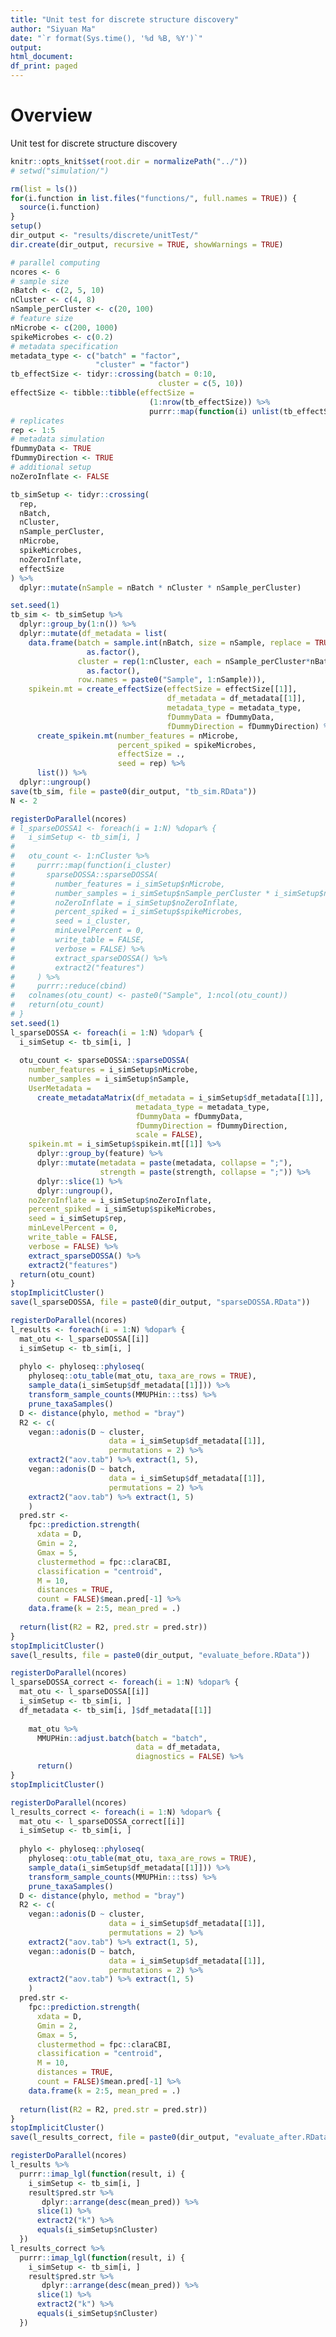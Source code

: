 ```yaml
---
title: "Unit test for discrete structure discovery"
author: "Siyuan Ma"
date: "`r format(Sys.time(), '%d %B, %Y')`"
output:
html_document:
df_print: paged
---
```

# Overview
Unit test for discrete structure discovery

```r
knitr::opts_knit$set(root.dir = normalizePath("../"))
# setwd("simulation/")
```
```r
rm(list = ls())
for(i.function in list.files("functions/", full.names = TRUE)) {
  source(i.function)
}
setup()
dir_output <- "results/discrete/unitTest/"
dir.create(dir_output, recursive = TRUE, showWarnings = TRUE)
```

```r
# parallel computing
ncores <- 6
# sample size
nBatch <- c(2, 5, 10)
nCluster <- c(4, 8)
nSample_perCluster <- c(20, 100)
# feature size
nMicrobe <- c(200, 1000)
spikeMicrobes <- c(0.2)
# metadata specification
metadata_type <- c("batch" = "factor",
                   "cluster" = "factor")
tb_effectSize <- tidyr::crossing(batch = 0:10,
                                 cluster = c(5, 10))
effectSize <- tibble::tibble(effectSize = 
                               (1:nrow(tb_effectSize)) %>% 
                               purrr::map(function(i) unlist(tb_effectSize[i, ])))
# replicates
rep <- 1:5
# metadata simulation
fDummyData <- TRUE
fDummyDirection <- TRUE
# additional setup
noZeroInflate <- FALSE

tb_simSetup <- tidyr::crossing(
  rep,
  nBatch,
  nCluster,
  nSample_perCluster,
  nMicrobe,
  spikeMicrobes,
  noZeroInflate,
  effectSize
) %>% 
  dplyr::mutate(nSample = nBatch * nCluster * nSample_perCluster)
```

```r
set.seed(1)
tb_sim <- tb_simSetup %>% 
  dplyr::group_by(1:n()) %>% 
  dplyr::mutate(df_metadata = list(
    data.frame(batch = sample.int(nBatch, size = nSample, replace = TRUE) %>% 
                 as.factor(),
               cluster = rep(1:nCluster, each = nSample_perCluster*nBatch) %>% 
                 as.factor(),
               row.names = paste0("Sample", 1:nSample))),
    spikein.mt = create_effectSize(effectSize = effectSize[[1]],
                                   df_metadata = df_metadata[[1]],
                                   metadata_type = metadata_type,
                                   fDummyData = fDummyData,
                                   fDummyDirection = fDummyDirection) %>% 
      create_spikein.mt(number_features = nMicrobe,
                        percent_spiked = spikeMicrobes,
                        effectSize = .,
                        seed = rep) %>% 
      list()) %>% 
  dplyr::ungroup()
save(tb_sim, file = paste0(dir_output, "tb_sim.RData"))
N <- 2
```

```r
registerDoParallel(ncores)
# l_sparseDOSSA1 <- foreach(i = 1:N) %dopar% {
#   i_simSetup <- tb_sim[i, ]
#   
#   otu_count <- 1:nCluster %>% 
#     purrr::map(function(i_cluster) 
#       sparseDOSSA::sparseDOSSA(
#         number_features = i_simSetup$nMicrobe,
#         number_samples = i_simSetup$nSample_perCluster * i_simSetup$nBatch,
#         noZeroInflate = i_simSetup$noZeroInflate,
#         percent_spiked = i_simSetup$spikeMicrobes,
#         seed = i_cluster,
#         minLevelPercent = 0,
#         write_table = FALSE,
#         verbose = FALSE) %>%
#         extract_sparseDOSSA() %>%
#         extract2("features")
#     ) %>% 
#     purrr::reduce(cbind)
#   colnames(otu_count) <- paste0("Sample", 1:ncol(otu_count))
#   return(otu_count)
# }
set.seed(1)
l_sparseDOSSA <- foreach(i = 1:N) %dopar% {
  i_simSetup <- tb_sim[i, ]
  
  otu_count <- sparseDOSSA::sparseDOSSA(
    number_features = i_simSetup$nMicrobe,
    number_samples = i_simSetup$nSample,
    UserMetadata = 
      create_metadataMatrix(df_metadata = i_simSetup$df_metadata[[1]],
                            metadata_type = metadata_type,
                            fDummyData = fDummyData,
                            fDummyDirection = fDummyDirection,
                            scale = FALSE),
    spikein.mt = i_simSetup$spikein.mt[[1]] %>% 
      dplyr::group_by(feature) %>% 
      dplyr::mutate(metadata = paste(metadata, collapse = ";"), 
                    strength = paste(strength, collapse = ";")) %>% 
      dplyr::slice(1) %>%  
      dplyr::ungroup(),
    noZeroInflate = i_simSetup$noZeroInflate,
    percent_spiked = i_simSetup$spikeMicrobes,
    seed = i_simSetup$rep,
    minLevelPercent = 0,
    write_table = FALSE,
    verbose = FALSE) %>%
    extract_sparseDOSSA() %>%
    extract2("features")
  return(otu_count)
}
stopImplicitCluster()
save(l_sparseDOSSA, file = paste0(dir_output, "sparseDOSSA.RData"))
```

```r
registerDoParallel(ncores)
l_results <- foreach(i = 1:N) %dopar% {
  mat_otu <- l_sparseDOSSA[[i]]
  i_simSetup <- tb_sim[i, ]
  
  phylo <- phyloseq::phyloseq(
    phyloseq::otu_table(mat_otu, taxa_are_rows = TRUE),
    sample_data(i_simSetup$df_metadata[[1]])) %>% 
    transform_sample_counts(MMUPHin:::tss) %>% 
    prune_taxaSamples()
  D <- distance(phylo, method = "bray")
  R2 <- c(
    vegan::adonis(D ~ cluster, 
                      data = i_simSetup$df_metadata[[1]], 
                      permutations = 2) %>% 
    extract2("aov.tab") %>% extract(1, 5),
    vegan::adonis(D ~ batch, 
                      data = i_simSetup$df_metadata[[1]], 
                      permutations = 2) %>% 
    extract2("aov.tab") %>% extract(1, 5)
    )
  pred.str <- 
    fpc::prediction.strength(
      xdata = D,
      Gmin = 2,
      Gmax = 5,
      clustermethod = fpc::claraCBI,
      classification = "centroid",
      M = 10,
      distances = TRUE,
      count = FALSE)$mean.pred[-1] %>% 
    data.frame(k = 2:5, mean_pred = .)
  
  return(list(R2 = R2, pred.str = pred.str))
} 
stopImplicitCluster()
save(l_results, file = paste0(dir_output, "evaluate_before.RData"))
```

```r
registerDoParallel(ncores)
l_sparseDOSSA_correct <- foreach(i = 1:N) %dopar% {
  mat_otu <- l_sparseDOSSA[[i]]
  i_simSetup <- tb_sim[i, ]
  df_metadata <- tb_sim[i, ]$df_metadata[[1]]
  
    mat_otu %>% 
      MMUPHin::adjust.batch(batch = "batch", 
                            data = df_metadata,
                            diagnostics = FALSE) %>% 
      return()
} 
stopImplicitCluster()
```

```r
registerDoParallel(ncores)
l_results_correct <- foreach(i = 1:N) %dopar% {
  mat_otu <- l_sparseDOSSA_correct[[i]]
  i_simSetup <- tb_sim[i, ]
  
  phylo <- phyloseq::phyloseq(
    phyloseq::otu_table(mat_otu, taxa_are_rows = TRUE),
    sample_data(i_simSetup$df_metadata[[1]])) %>% 
    transform_sample_counts(MMUPHin:::tss) %>% 
    prune_taxaSamples()
  D <- distance(phylo, method = "bray")
  R2 <- c(
    vegan::adonis(D ~ cluster, 
                      data = i_simSetup$df_metadata[[1]], 
                      permutations = 2) %>% 
    extract2("aov.tab") %>% extract(1, 5),
    vegan::adonis(D ~ batch, 
                      data = i_simSetup$df_metadata[[1]], 
                      permutations = 2) %>% 
    extract2("aov.tab") %>% extract(1, 5)
    )
  pred.str <- 
    fpc::prediction.strength(
      xdata = D,
      Gmin = 2,
      Gmax = 5,
      clustermethod = fpc::claraCBI,
      classification = "centroid",
      M = 10,
      distances = TRUE,
      count = FALSE)$mean.pred[-1] %>% 
    data.frame(k = 2:5, mean_pred = .)
  
  return(list(R2 = R2, pred.str = pred.str))
} 
stopImplicitCluster()
save(l_results_correct, file = paste0(dir_output, "evaluate_after.RData"))
```

```r
registerDoParallel(ncores)
l_results %>% 
  purrr::imap_lgl(function(result, i) {
    i_simSetup <- tb_sim[i, ]
    result$pred.str %>% 
       dplyr::arrange(desc(mean_pred)) %>% 
      slice(1) %>% 
      extract2("k") %>% 
      equals(i_simSetup$nCluster)
  })
l_results_correct %>% 
  purrr::imap_lgl(function(result, i) {
    i_simSetup <- tb_sim[i, ]
    result$pred.str %>% 
       dplyr::arrange(desc(mean_pred)) %>% 
      slice(1) %>% 
      extract2("k") %>% 
      equals(i_simSetup$nCluster)
  })
```
